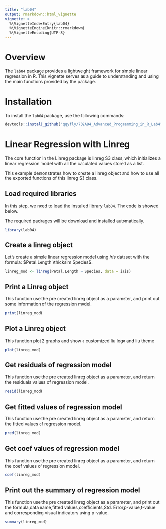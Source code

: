 ```yaml
---
title: "lab04"
output: rmarkdown::html_vignette
vignette: >
  %\VignetteIndexEntry{lab04}
  %\VignetteEngine{knitr::rmarkdown}
  %\VignetteEncoding{UTF-8}
---
```


# Overview

The `lab04` package provides a lightweight framework for simple linear regression in R. This vignette serves as a guide to understanding and using the main functions provided by the package.

# Installation

To install the `lab04` package, use the following commands:


```r
devtools::install_github("qqyfly/732A94_Advanced_Programming_in_R_Lab4", build_vignettes = TRUE)
```

# Linear Regression with Linreg

The core function in the Linreg package is linreg S3 class, which initializes a linear regression model with all the caculated values stored as a list.

This example demonstrates how to create a linreg object and how to use all the exported functions of this linreg S3 class.

## Load required libraries

In this step, we need to load the installed library `lab04`. The code is showed below.

The required packages will be download and installed automatically.

```r
library(lab04)
```

## Create a linreg object

Let's create a simple linear regression model using $iris$ dataset with the formula: $Petal.Length \thicksim Species$.

```r
linreg_mod <- linreg(Petal.Length ~ Species, data = iris)
```

## Print a Linreg object

This function use the pre created linreg object as a parameter, and print out some information of the regression model.

```r
print(linreg_mod)
```

## Plot a Linreg object

This function plot 2 graphs and show a customized liu logo and liu theme

```r
plot(linreg_mod)
```

## Get residuals of regression model

This function use the pre created linreg object as a parameter, and return the residuals values of regression model.

```r
resid(linreg_mod)
```

## Get fitted values of regression model

This function use the pre created linreg object as a parameter, and return the fitted values of regression model.

```r
pred(linreg_mod)
```

## Get coef values of regression model

This function use the pre created linreg object as a parameter, and return the coef values of regression model.

```r
coef(linreg_mod)
```

## Print out the summary of regression model

This function use the pre created linreg object as a parameter, and print out the formula,data name,fitted values,coefficients,Std. Error,p-value,t-value and corresponding visual indicators using p-value.

```r
summary(linreg_mod)
```